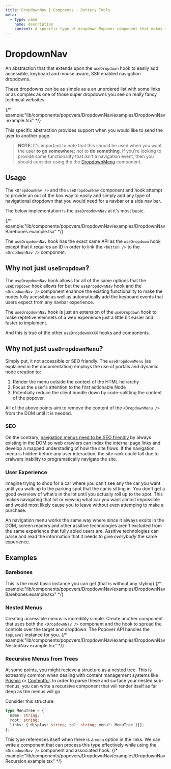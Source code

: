```yaml
---
title: DropdownNav | Compoents | Buttery Tools
meta:
  - type: name
    name: description
    content: A specific type of dropdown Popover component that makes it easy to add recursive navigational menus that are 100% accessible and keyboard and mouse event aware.
---
```


# DropdownNav

An abstraction that that extends upon the `useDropdown` hook to easily
add accessible, keyboard and mouse aware, SSR enabled navigation dropdowns.

These dropdowns can be as simple as a an unordered list with some links or as complex
as one of those super dropdowns you see on really fancy technical websites.

{/* example:"lib/components/popovers/DropdownNav/examples/DropdownNav.example.tsx" */}

This specific abstraction provides support when you would like to send the user to another page.

> **NOTE:** It's important to note that this should be used when you want the user **to go somewhere**; not to **do something**.
> If you're looking to provide some functionailty that isn't a navigation event, then you should consider using the
> the [DropdownMenu](./components.popovers.DropdownNav.mdx) component.

## Usage

The `<DropdownNav />` and the `useDropdownNav` component and hook attempt to provide
an out of the box way to easily and simply add any type of navigational dropdown that you
would need for a navbar or a side nav bar.

The below implementation is the `useDropdownNav` at it's most basic.

{/* example:"lib/components/popovers/DropdownNav/examples/DropdownNavBarebones.example.tsx" */}

The `useDropdownNav` hook has the exact same API as the `useDropdown` hook except that it
requires an ID in order to link the `<button />` to the `<DropdownNav />` componnet.

## Why not just `useDropdown`?

The `useDropdownNav` hook allows for all of the same options that the `useDropdown` hook allows for
but the `useDropdownNav` hook and the `<DropdownNav />` component enahnce the existing functionality
to make the nodes fully acessible as well as automatically add the keyboard events that users expect
from any navbar experience.

The `useDropdownNav` hook is just an extension of the `useDropdown` hook to make reptetive elemnets of
a web experience just a little bit easier and faster to implement.

And this is true of the other `useDropdownXXXX` hooks and components.

## Why not just `useDropdownMenu`?

Simply put, it not accessible or SEO friendly. The `useDropdownMenu` (as explained in the documentation) employs
the use of portals and dynamic node creation to:

1. Render the menu outside the context of the HTML heirarchy
2. Focus the user's attention to the first actionable Node
3. Potentially reduce the client bundle down by code-splitting the content of the popover.

All of the above points aim to remove the content of the `<DropdownMenu />` from the DOM until it
is needed.

### SEO

On the contrary, [navigation menus need to be SEO friendly](https://www.concretecms.com/about/blog/web-design/the-ultimate-guide-to-navigation-bars-and-web-menus#why-navigation-matters) by always existing in the DOM so web crawlers
can index the internal page links and develop a mapped understading of how the site flows. If the navigation
menu is hidden before any user interaction, the site rank could fall due to cralwers inability to programatically
navigate the site.

### User Experience

Imagine trying to shop for a car where you can't see any the car you want until you walk up to the parking spot
that the car is sitting in. You don't get a good overview of what's in the lot until you actually roll up to the spot.
This makes navigating that lot or viewing what car you want almost impossible and would most likely cause you to leave
without even attemping to make a purchase.

An navigation menu works the same way where since it always exsits in the DOM, screen readers and other
assitive technologies aren't excluded from the same experience that fully abled users are. Assitive technologies
can parse and read the information that it needs to give _everybody_ the same experience.

## Examples

### Barebones

This is the most basic instance you can get (that is without any styling)
{/* example:"lib/components/popovers/DropdownNav/examples/DropdownNavBarebones.example.tsx" */}

### Nested Menus

Creating accessible menus is incredibly simple. Create another component that uses both the `<DropdownNav />` component and the hook to spread
the controls over the target and dropdown. The Popover API handles the `topLevel` instance for you.
{/* example:"lib/components/popovers/DropdownNav/examples/DropdownNavNestedNav.example.tsx" */}

### Recursive Menus from Trees

At some points, you might recieve a structure as a nested tree. This is extreamly common when dealing with content management
systems like [Prismic]() or [Contentful](). In order to parse these and surface your nested sub-menus, you can write a recursive
component that will render itself as far deep as the menus will go.

Consider this structure:

```ts
type MenuTree = {
  name: string;
  root: string;
  links: { display: string; to?: string; menu?: MenuTree }[];
};
```

This type references itself when there is a `menu` option in the links. We can write a component that
can process this type effectively while using the `<DropdownNav />` component and associated hook.
{/* example:"lib/components/popovers/DropdownNav/examples/DropdownNavRecursion.example.tsx" */}
